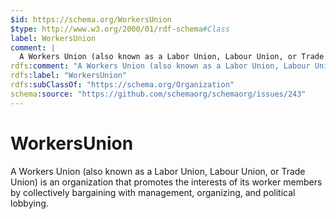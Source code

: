 ```yaml
---
$id: https://schema.org/WorkersUnion
$type: http://www.w3.org/2000/01/rdf-schema#Class
label: WorkersUnion
comment: |
  A Workers Union (also known as a Labor Union, Labour Union, or Trade Union) is an organization that promotes the interests of its worker members by collectively bargaining with management, organizing, and political lobbying.
rdfs:comment: "A Workers Union (also known as a Labor Union, Labour Union, or Trade Union) is an organization that promotes the interests of its worker members by collectively bargaining with management, organizing, and political lobbying."
rdfs:label: "WorkersUnion"
rdfs:subClassOf: "https://schema.org/Organization"
schema:source: "https://github.com/schemaorg/schemaorg/issues/243"
---
```


# WorkersUnion

A Workers Union (also known as a Labor Union, Labour Union, or Trade Union) is an organization that promotes the interests of its worker members by collectively bargaining with management, organizing, and political lobbying.

